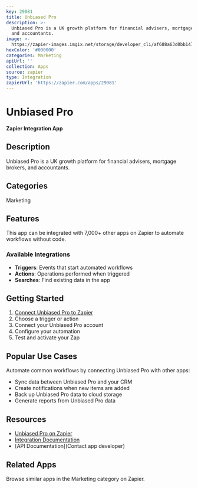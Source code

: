 ```yaml
---
key: 29081
title: Unbiased Pro
description: >-
  Unbiased Pro is a UK growth platform for financial advisers, mortgage brokers,
  and accountants.
image: >-
  https://zapier-images.imgix.net/storage/developer_cli/af688a63d0bb14730bc68f8c26f43f06.png?auto=format%2Ccompress&ixlib=python-3.0.0&q=50
hexColor: '#000000'
categories: Marketing
apiUrl: ''
collection: Apps
source: zapier
type: Integration
zapierUrl: 'https://zapier.com/apps/29081'
---
```

# Unbiased Pro

**Zapier Integration App**

## Description

Unbiased Pro is a UK growth platform for financial advisers, mortgage brokers, and accountants.

## Categories

Marketing

## Features

This app can be integrated with 7,000+ other apps on Zapier to automate workflows without code.

### Available Integrations

- **Triggers**: Events that start automated workflows
- **Actions**: Operations performed when triggered
- **Searches**: Find existing data in the app

## Getting Started

1. [Connect Unbiased Pro to Zapier](https://zapier.com/apps/29081)
2. Choose a trigger or action
3. Connect your Unbiased Pro account
4. Configure your automation
5. Test and activate your Zap

## Popular Use Cases

Automate common workflows by connecting Unbiased Pro with other apps:

- Sync data between Unbiased Pro and your CRM
- Create notifications when new items are added
- Back up Unbiased Pro data to cloud storage
- Generate reports from Unbiased Pro data

## Resources

- [Unbiased Pro on Zapier](https://zapier.com/apps/29081)
- [Integration Documentation](https://zapier.com/apps/29081/integrations)
- [API Documentation](Contact app developer)

## Related Apps

Browse similar apps in the Marketing category on Zapier.
